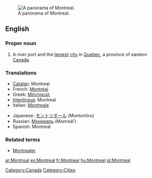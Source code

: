 {{see|Montréal}}
{{wikipedia}}
[[Image:Montreal Twilight Panorama 2006.jpg|thumb|right|A panorama of Montreal.]]
==English==

===Proper noun===
{{en-proper noun}}

# A river port and the [[largest]] [[city]] in [[Quebec]], a province of eastern [[Canada]].

===Translations===
{{rfc-level|Translations at L3+ (AutoFormat would have corrected level of Translations)}}
{{top}}
* [[Catalan]]: Montreal
* French: [[Montréal]] {{m}}
* Greek: [[Μόντρεαλ]]
* [[Interlingua]]: Montreal
* Italian: [[Montreale]] {{f}}
{{mid}}
* Japanese: [[モントリオール]] (Montoriōru)
* Russian: [[Монреаль]] (Monreál’) {{m}}
* Spanish: Montreal {{m}}
{{bottom}}

===Related terms===
* [[Montrealer]]

[[Category:Canada]]
[[Category:Cities]]

[[ar:Montreal]]
[[es:Montreal]]
[[fr:Montreal]]
[[hu:Montreal]]
[[pl:Montreal]]